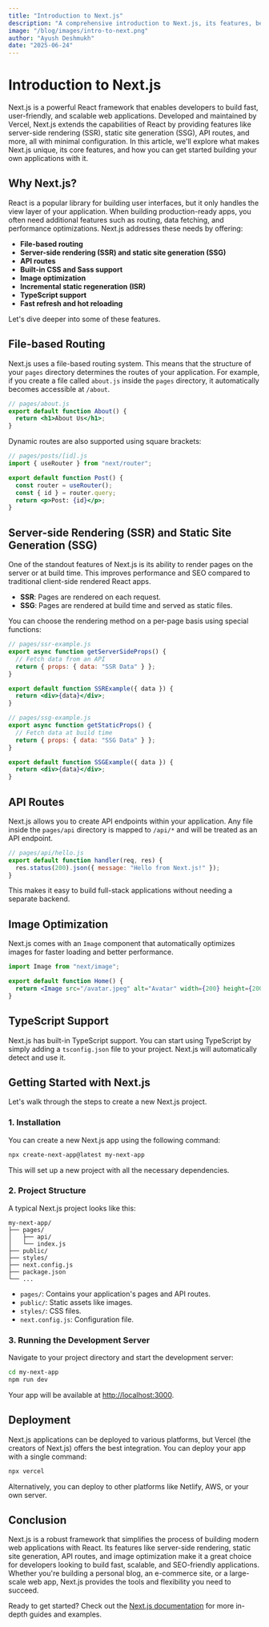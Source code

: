 ```yaml
---
title: "Introduction to Next.js"
description: "A comprehensive introduction to Next.js, its features, benefits, and how to get started."
image: "/blog/images/intro-to-next.png"
author: "Ayush Deshmukh"
date: "2025-06-24"
---
```


# Introduction to Next.js

Next.js is a powerful React framework that enables developers to build fast, user-friendly, and scalable web applications. Developed and maintained by Vercel, Next.js extends the capabilities of React by providing features like server-side rendering (SSR), static site generation (SSG), API routes, and more, all with minimal configuration. In this article, we'll explore what makes Next.js unique, its core features, and how you can get started building your own applications with it.

## Why Next.js?

React is a popular library for building user interfaces, but it only handles the view layer of your application. When building production-ready apps, you often need additional features such as routing, data fetching, and performance optimizations. Next.js addresses these needs by offering:

- **File-based routing**
- **Server-side rendering (SSR) and static site generation (SSG)**
- **API routes**
- **Built-in CSS and Sass support**
- **Image optimization**
- **Incremental static regeneration (ISR)**
- **TypeScript support**
- **Fast refresh and hot reloading**

Let's dive deeper into some of these features.

## File-based Routing

Next.js uses a file-based routing system. This means that the structure of your `pages` directory determines the routes of your application. For example, if you create a file called `about.js` inside the `pages` directory, it automatically becomes accessible at `/about`.

```jsx
// pages/about.js
export default function About() {
  return <h1>About Us</h1>;
}
```

Dynamic routes are also supported using square brackets:

```jsx
// pages/posts/[id].js
import { useRouter } from "next/router";

export default function Post() {
  const router = useRouter();
  const { id } = router.query;
  return <p>Post: {id}</p>;
}
```

## Server-side Rendering (SSR) and Static Site Generation (SSG)

One of the standout features of Next.js is its ability to render pages on the server or at build time. This improves performance and SEO compared to traditional client-side rendered React apps.

- **SSR**: Pages are rendered on each request.
- **SSG**: Pages are rendered at build time and served as static files.

You can choose the rendering method on a per-page basis using special functions:

```jsx
// pages/ssr-example.js
export async function getServerSideProps() {
  // Fetch data from an API
  return { props: { data: "SSR Data" } };
}

export default function SSRExample({ data }) {
  return <div>{data}</div>;
}
```

```jsx
// pages/ssg-example.js
export async function getStaticProps() {
  // Fetch data at build time
  return { props: { data: "SSG Data" } };
}

export default function SSGExample({ data }) {
  return <div>{data}</div>;
}
```

## API Routes

Next.js allows you to create API endpoints within your application. Any file inside the `pages/api` directory is mapped to `/api/*` and will be treated as an API endpoint.

```js
// pages/api/hello.js
export default function handler(req, res) {
  res.status(200).json({ message: "Hello from Next.js!" });
}
```

This makes it easy to build full-stack applications without needing a separate backend.

## Image Optimization

Next.js comes with an `Image` component that automatically optimizes images for faster loading and better performance.

```jsx
import Image from "next/image";

export default function Home() {
  return <Image src="/avatar.jpeg" alt="Avatar" width={200} height={200} />;
}
```

## TypeScript Support

Next.js has built-in TypeScript support. You can start using TypeScript by simply adding a `tsconfig.json` file to your project. Next.js will automatically detect and use it.

## Getting Started with Next.js

Let's walk through the steps to create a new Next.js project.

### 1. Installation

You can create a new Next.js app using the following command:

```bash
npx create-next-app@latest my-next-app
```

This will set up a new project with all the necessary dependencies.

### 2. Project Structure

A typical Next.js project looks like this:

```
my-next-app/
├── pages/
│   ├── api/
│   └── index.js
├── public/
├── styles/
├── next.config.js
├── package.json
└── ...
```

- `pages/`: Contains your application's pages and API routes.
- `public/`: Static assets like images.
- `styles/`: CSS files.
- `next.config.js`: Configuration file.

### 3. Running the Development Server

Navigate to your project directory and start the development server:

```bash
cd my-next-app
npm run dev
```

Your app will be available at [http://localhost:3000](http://localhost:3000).

## Deployment

Next.js applications can be deployed to various platforms, but Vercel (the creators of Next.js) offers the best integration. You can deploy your app with a single command:

```bash
npx vercel
```

Alternatively, you can deploy to other platforms like Netlify, AWS, or your own server.

## Conclusion

Next.js is a robust framework that simplifies the process of building modern web applications with React. Its features like server-side rendering, static site generation, API routes, and image optimization make it a great choice for developers looking to build fast, scalable, and SEO-friendly applications. Whether you're building a personal blog, an e-commerce site, or a large-scale web app, Next.js provides the tools and flexibility you need to succeed.

Ready to get started? Check out the [Next.js documentation](https://nextjs.org/docs) for more in-depth guides and examples.
